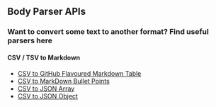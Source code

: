 ## Body Parser APIs

### Want to convert some text to another format? Find useful parsers here

#### CSV / TSV to Markdown
- [CSV to GitHub Flavoured Markdown Table ](/CSVTable)
- [CSV to MarkDown Bullet Points](/CSVBullet)
- [CSV to JSON Array](/CSVJSON)
- [CSV to JSON Object](/CSVJSONObject)
